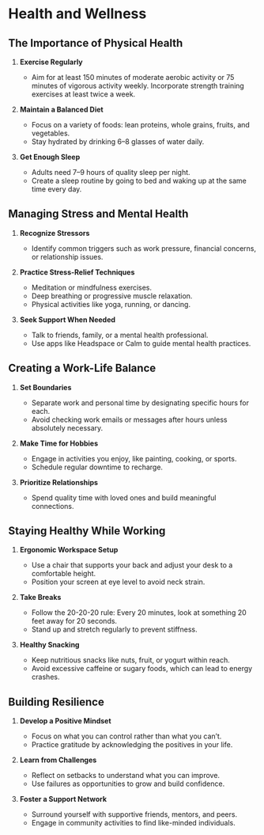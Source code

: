 # Health and Wellness

## The Importance of Physical Health
1. **Exercise Regularly**

    - Aim for at least 150 minutes of moderate aerobic activity or 75 minutes of vigorous activity weekly.
Incorporate strength training exercises at least twice a week.

2. **Maintain a Balanced Diet**

    - Focus on a variety of foods: lean proteins, whole grains, fruits, and vegetables.
    - Stay hydrated by drinking 6–8 glasses of water daily.

3. **Get Enough Sleep**

    - Adults need 7–9 hours of quality sleep per night.
    - Create a sleep routine by going to bed and waking up at the same time every day.


## Managing Stress and Mental Health
1. **Recognize Stressors**

    - Identify common triggers such as work pressure, financial concerns, or relationship issues.

2. **Practice Stress-Relief Techniques**

    - Meditation or mindfulness exercises.
    - Deep breathing or progressive muscle relaxation.
    - Physical activities like yoga, running, or dancing.

3. **Seek Support When Needed**

    - Talk to friends, family, or a mental health professional.
    - Use apps like Headspace or Calm to guide mental health practices.

## Creating a Work-Life Balance
1. **Set Boundaries**

    - Separate work and personal time by designating specific hours for each.
    - Avoid checking work emails or messages after hours unless absolutely necessary.

2. **Make Time for Hobbies**

    - Engage in activities you enjoy, like painting, cooking, or sports.
    - Schedule regular downtime to recharge.

3. **Prioritize Relationships**

    - Spend quality time with loved ones and build meaningful connections.

## Staying Healthy While Working
1. **Ergonomic Workspace Setup**

    - Use a chair that supports your back and adjust your desk to a comfortable height.
    - Position your screen at eye level to avoid neck strain.

2. **Take Breaks**

    - Follow the 20-20-20 rule: Every 20 minutes, look at something 20 feet away for 20 seconds.
    - Stand up and stretch regularly to prevent stiffness.

3. **Healthy Snacking**

    - Keep nutritious snacks like nuts, fruit, or yogurt within reach.
    - Avoid excessive caffeine or sugary foods, which can lead to energy crashes.

## Building Resilience
1. **Develop a Positive Mindset**

    - Focus on what you can control rather than what you can’t.
    - Practice gratitude by acknowledging the positives in your life.

2. **Learn from Challenges**

    - Reflect on setbacks to understand what you can improve.
    - Use failures as opportunities to grow and build confidence.

3. **Foster a Support Network**

    - Surround yourself with supportive friends, mentors, and peers.
    - Engage in community activities to find like-minded individuals.

